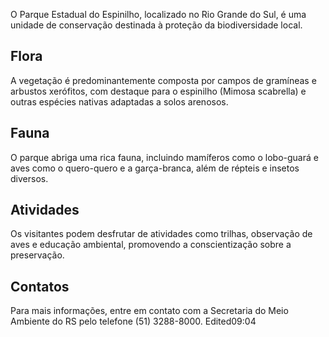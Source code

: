 O Parque Estadual do Espinilho, localizado no Rio Grande do Sul, é uma unidade de conservação destinada à proteção da biodiversidade local.

## Flora

A vegetação é predominantemente composta por campos de gramíneas e arbustos xerófitos, com destaque para o espinilho (Mimosa scabrella) e outras espécies nativas adaptadas a solos arenosos.

## Fauna

O parque abriga uma rica fauna, incluindo mamíferos como o lobo-guará e aves como o quero-quero e a garça-branca, além de répteis e insetos diversos.

## Atividades

Os visitantes podem desfrutar de atividades como trilhas, observação de aves e educação ambiental, promovendo a conscientização sobre a preservação.

## Contatos

Para mais informações, entre em contato com a Secretaria do Meio Ambiente do RS pelo telefone (51) 3288-8000.
Edited09:04